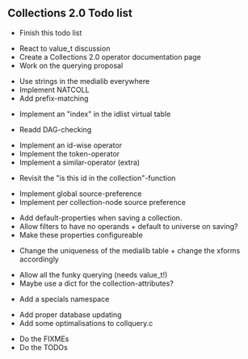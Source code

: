 == Collections 2.0 Todo list ==

* Finish this todo list


* React to value_t discussion
* Create a Collections 2.0 operator documentation page
* Work on the querying proposal


* Use strings in the medialib everywhere
* Implement NATCOLL
* Add prefix-matching


* Implement an "index" in the idlist virtual table


* Readd DAG-checking


* Implement an id-wise operator
* Implement the token-operator
* Implement a similar-operator (extra)


* Revisit the "is this id in the collection"-function


* Implement global source-preference
* Implement per collection-node source preference


* Add default-properties when saving a collection.
* Allow filters to have no operands + default to universe on saving?
* Make these properties configureable


* Change the uniqueness of the medialib table + change the xforms accordingly


* Allow all the funky querying (needs value_t!)
* Maybe use a dict for the collection-attributes?


* Add a specials namespace

* Add proper database updating
* Add some optimalisations to collquery.c

* Do the FIXMEs
* Do the TODOs